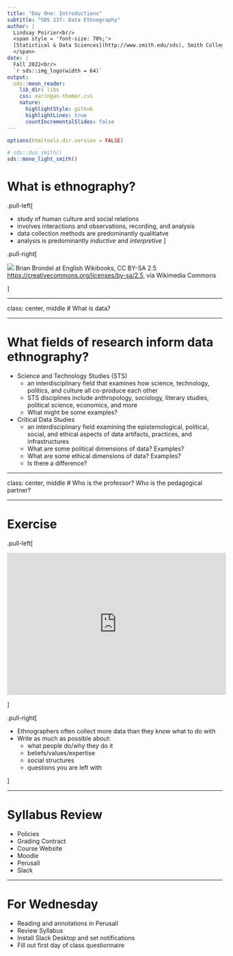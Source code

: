 ```yaml
---
title: "Day One: Introductions"
subtitle: "SDS 237: Data Ethnography"
author: |
  Lindsay Poirier<br/>
  <span style = 'font-size: 70%;'>
  [Statistical & Data Sciences](http://www.smith.edu/sds), Smith College<br/>
  </span>
date: |
  Fall 2022<br/>
  `r sds::img_logo(width = 64)`
output:
  sds::moon_reader:
    lib_dir: libs
    css: xaringan-themer.css
    nature:
      highlightStyle: github
      highlightLines: true
      countIncrementalSlides: false
---
```


```r
options(htmltools.dir.version = FALSE)
```

```r
# sds::duo_smith()
sds::mono_light_smith()
```

# What is ethnography?

.pull-left[

* study of human culture and social relations
* involves interactions and observations, recording, and analysis
* data collection methods are predominantly qualitiatve 
* analysis is predominantly *inductive* and *interpretive*
]

.pull-right[

![](https://upload.wikimedia.org/wikipedia/commons/7/75/Inductive_Deductive_Reasoning.svg)
Brian Brondel at English Wikibooks, CC BY-SA 2.5 <https://creativecommons.org/licenses/by-sa/2.5>, via Wikimedia Commons

]

---

class: center, middle
# What is data?

---

# What fields of research inform data ethnography?

* Science and Technology Studies (STS)
  * an interdisciplinary field that examines how science, technology, politics, and culture all co-produce each other
  * STS disciplines include anthropology, sociology, literary studies, political science, economics, and more
  * What might be some examples?
* Critical Data Studies
  * an interdisciplinary field examining the epistemological, political, social, and ethical aspects of data artifacts, practices, and infrastructures
  * What are some political dimensions of data? Examples?
  * What are some ethical dimensions of data? Examples?
  * Is there a difference?
  
---

class: center, middle
# Who is the professor? Who is the pedagogical partner?
  
---


# Exercise

.pull-left[

<iframe width="512" height="332" src="https://player.pbs.org/viralplayer/2365415341/" allowfullscreen allow="encrypted-media" style="border: 0;"></iframe>

]

.pull-right[

* Ethnographers often collect more data than they know what to do with
* Write as much as possible about:
  * what people do/why they do it
  * beliefs/values/expertise
  * social structures
  * questions you are left with
  
]

---


# Syllabus Review

* Policies
* Grading Contract
* Course Website
* Moodle
* Perusall
* Slack

---


# For Wednesday

* Reading and annotations in Perusall
* Review Syllabus
* Install Slack Desktop and set notifications
* Fill out first day of class questionnaire

